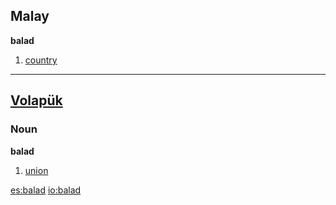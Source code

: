 ==Malay==
'''balad'''

# [[country]]

----

== [[Volapük]] == 
=== Noun ===
'''balad'''

# [[union]]

[[es:balad]]
[[io:balad]]